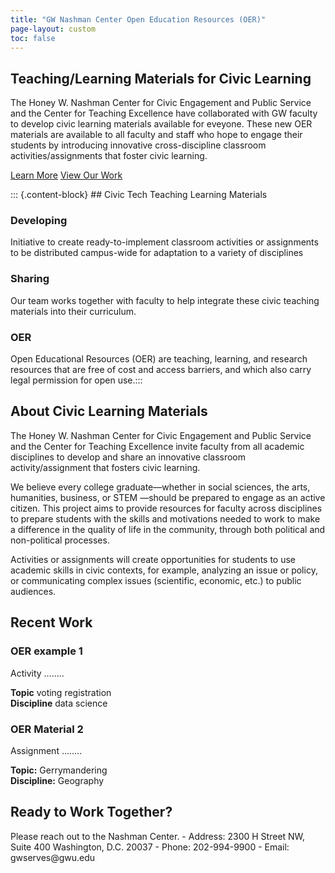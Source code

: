 ```yaml
---
title: "GW Nashman Center Open Education Resources (OER)"
page-layout: custom
toc: false
---
```


::: {.hero-banner}
# Teaching/Learning Materials for Civic Learning

The Honey W. Nashman Center for Civic Engagement and Public Service and the Center for Teaching Excellence have collaborated with GW faculty to develop civic learning materials available for eveyone.  These new OER materials are available to all faculty and staff who hope to engage their students by introducing innovative cross-discipline classroom activities/assignments that foster civic learning.


[Learn More](#about){.btn .btn-primary .btn-lg role="button"}
[View Our Work](#portfolio){.btn .btn-outline-secondary .btn-lg role="button"}
:::

::: {.content-block}
## Civic Tech Teaching Learning Materials

::: {.grid}
::: {.g-col-4}
### Developing
Initiative to create ready-to-implement classroom activities or assignments to be distributed campus-wide for adaptation to a variety of disciplines
:::

::: {.g-col-4}
### Sharing
Our team works together with faculty to help integrate these civic teaching materials into their curriculum.
:::

::: {.g-col-4}
### OER
Open Educational Resources (OER) are teaching, learning, and research resources that are free of cost and access barriers, and which also carry legal permission for open use.:::
:::
:::

::: {#about .content-block}
## About Civic Learning Materials

The Honey W. Nashman Center for Civic Engagement and Public Service and the Center for Teaching Excellence invite faculty from all academic disciplines to develop and share an innovative classroom activity/assignment that fosters civic learning.

We believe every college graduate—whether in social sciences, the arts, humanities, business, or STEM —should be prepared to engage as an active citizen. This project aims to provide resources for faculty across disciplines to prepare students with the skills and motivations needed to work to make a difference in the quality of life in the community, through both political and non-political processes.

Activities or assignments will create opportunities for students to use academic skills in civic contexts, for example, analyzing an issue or policy, or communicating complex issues (scientific, economic, etc.) to public audiences.

:::

::: {#portfolio .content-block}
## Recent Work

::: {.grid}
::: {.g-col-6}
### OER example 1
Activity ........

**Topic** voting registration  
**Discipline** data science
:::

::: {.g-col-6}
### OER Material 2
Assignment ........

**Topic:** Gerrymandering  
**Discipline:** Geography
:::
:::
:::

::: {.cta-section}
## Ready to Work Together?

Please reach out to the Nashman Center.
 - Address: 2300 H Street NW, Suite 400
         Washington, D.C. 20037
 - Phone: 202-994-9900 
 - Email: gwserves@gwu.edu

:::

```{=html}
<script>
// Add some interactive elements
document.addEventListener('DOMContentLoaded', function() {
    // Smooth scrolling for anchor links
    document.querySelectorAll('a[href^="#"]').forEach(anchor => {
        anchor.addEventListener('click', function (e) {
            e.preventDefault();
            document.querySelector(this.getAttribute('href')).scrollIntoView({
                behavior: 'smooth'
            });
        });
    });
    
    // Add animation on scroll
    const observerOptions = {
        threshold: 0.1,
        rootMargin: '0px 0px -50px 0px'
    };
    
    const observer = new IntersectionObserver((entries) => {
        entries.forEach(entry => {
            if (entry.isIntersecting) {
                entry.target.classList.add('fade-in');
            }
        });
    }, observerOptions);
    
    document.querySelectorAll('.content-block').forEach(el => {
        observer.observe(el);
    });
});
</script>
```